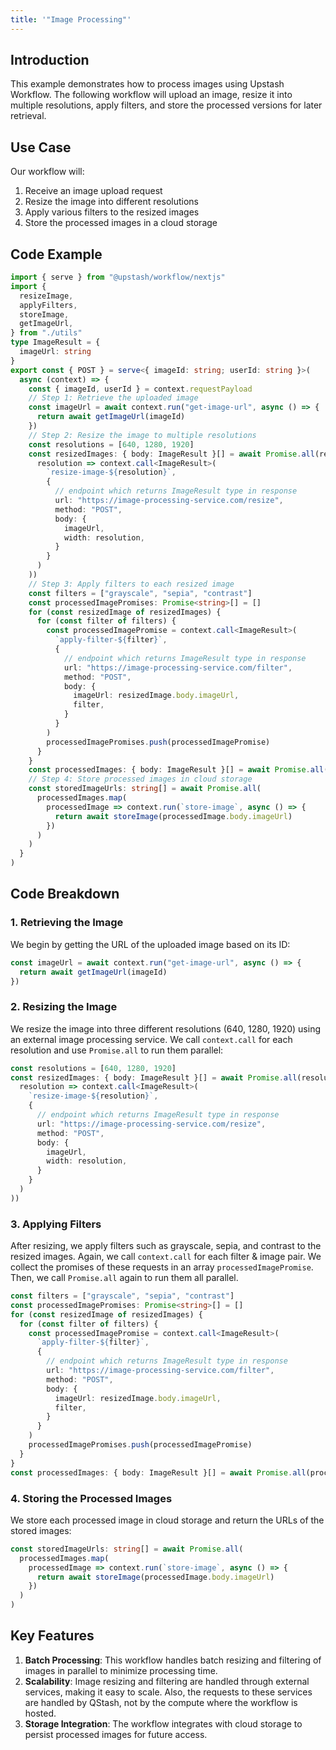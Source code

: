 ```yaml
---
title: '"Image Processing"'
---
```

## Introduction
This example demonstrates how to process images using Upstash Workflow. The following workflow will upload an image, resize it into multiple resolutions, apply filters, and store the processed versions for later retrieval.
## Use Case
Our workflow will:
1. Receive an image upload request
2. Resize the image into different resolutions
3. Apply various filters to the resized images
4. Store the processed images in a cloud storage
## Code Example
```typescript
import { serve } from "@upstash/workflow/nextjs"
import {
  resizeImage,
  applyFilters,
  storeImage,
  getImageUrl,
} from "./utils"
type ImageResult = {
  imageUrl: string
}
export const { POST } = serve<{ imageId: string; userId: string }>(
  async (context) => {
    const { imageId, userId } = context.requestPayload
    // Step 1: Retrieve the uploaded image
    const imageUrl = await context.run("get-image-url", async () => {
      return await getImageUrl(imageId)
    })
    // Step 2: Resize the image to multiple resolutions
    const resolutions = [640, 1280, 1920]
    const resizedImages: { body: ImageResult }[] = await Promise.all(resolutions.map(
      resolution => context.call<ImageResult>(
        `resize-image-${resolution}`,
        {
          // endpoint which returns ImageResult type in response
          url: "https://image-processing-service.com/resize",
          method: "POST",
          body: {
            imageUrl,
            width: resolution,
          }
        }
      )
    ))
    // Step 3: Apply filters to each resized image
    const filters = ["grayscale", "sepia", "contrast"]
    const processedImagePromises: Promise<string>[] = []
    for (const resizedImage of resizedImages) {
      for (const filter of filters) {
        const processedImagePromise = context.call<ImageResult>(
          `apply-filter-${filter}`,
          {
            // endpoint which returns ImageResult type in response
            url: "https://image-processing-service.com/filter",
            method: "POST",
            body: {
              imageUrl: resizedImage.body.imageUrl,
              filter,
            }
          }
        )
        processedImagePromises.push(processedImagePromise)
      }
    }
    const processedImages: { body: ImageResult }[] = await Promise.all(processedImagePromises)
    // Step 4: Store processed images in cloud storage
    const storedImageUrls: string[] = await Promise.all(
      processedImages.map(
        processedImage => context.run(`store-image`, async () => {
          return await storeImage(processedImage.body.imageUrl)
        })
      )
    )
  }
)
```
## Code Breakdown
### 1. Retrieving the Image
We begin by getting the URL of the uploaded image based on its ID:
```typescript
const imageUrl = await context.run("get-image-url", async () => {
  return await getImageUrl(imageId)
})
```
### 2. Resizing the Image
We resize the image into three different resolutions (640, 1280, 1920) using an external image processing service.
We call `context.call` for each resolution and use `Promise.all` to run them parallel:
```typescript
const resolutions = [640, 1280, 1920]
const resizedImages: { body: ImageResult }[] = await Promise.all(resolutions.map(
  resolution => context.call<ImageResult>(
    `resize-image-${resolution}`,
    {
      // endpoint which returns ImageResult type in response
      url: "https://image-processing-service.com/resize",
      method: "POST",
      body: {
        imageUrl,
        width: resolution,
      }
    }
  )
))
```
### 3. Applying Filters
After resizing, we apply filters such as grayscale, sepia, and contrast to the resized images.
Again, we call `context.call` for each filter & image pair. We collect the promises of these requests in an array `processedImagePromise`. Then, we call `Promise.all` again to run them all parallel.
```typescript
const filters = ["grayscale", "sepia", "contrast"]
const processedImagePromises: Promise<string>[] = []
for (const resizedImage of resizedImages) {
  for (const filter of filters) {
    const processedImagePromise = context.call<ImageResult>(
      `apply-filter-${filter}`,
      {
        // endpoint which returns ImageResult type in response
        url: "https://image-processing-service.com/filter",
        method: "POST",
        body: {
          imageUrl: resizedImage.body.imageUrl,
          filter,
        }
      }
    )
    processedImagePromises.push(processedImagePromise)
  }
}
const processedImages: { body: ImageResult }[] = await Promise.all(processedImagePromises)
```
### 4. Storing the Processed Images
We store each processed image in cloud storage and return the URLs of the stored images:
```typescript
const storedImageUrls: string[] = await Promise.all(
  processedImages.map(
    processedImage => context.run(`store-image`, async () => {
      return await storeImage(processedImage.body.imageUrl)
    })
  )
)
```
## Key Features
1. **Batch Processing**: This workflow handles batch resizing and filtering of images in parallel to minimize processing time.
2. **Scalability**: Image resizing and filtering are handled through external services, making it easy to scale. Also, the requests to these services are handled by QStash, not by the compute where the workflow is hosted.
3. **Storage Integration**: The workflow integrates with cloud storage to persist processed images for future access.